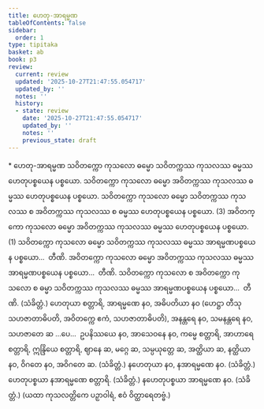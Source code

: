 ```yaml
---
title: ဟေတု-အာရမ္မဏ
tableOfContents: false
sidebar:
  order: 1
type: tipitaka
basket: ab
book: p3
review:
  current: review
  updated: '2025-10-27T21:47:55.054717'
  updated_by: ''
  notes: ''
  history:
  - state: review
    date: '2025-10-27T21:47:55.054717'
    updated_by: ''
    notes: ''
    previous_state: draft
---
```



<ReviewStatus review={frontmatter.review} showDetails={true} />

<HypothesisAnnotation frontmatter={frontmatter} />

<DynamicBreadcrumb />

<Paragraph type="center" book="p3">
* ဟေတု-အာရမ္မဏ
</Paragraph>

<Division number="25" book="p3" e="ch" v="39" p="434">

<Paragraph number="2424" book="p3">
သဝိတက္ကော ကုသလော ဓမ္မော သဝိတက္ကဿ ကုသလဿ ဓမ္မဿ ဟေတုပစ္စယေန ပစ္စယော. သဝိတက္ကော ကုသလော ဓမ္မော အဝိတက္ကဿ ကုသလဿ ဓမ္မဿ ဟေတုပစ္စယေန ပစ္စယော. သဝိတက္ကော ကုသလော ဓမ္မော သဝိတက္ကဿ ကုသလဿ စ အဝိတက္ကဿ ကုသလဿ စ ဓမ္မဿ ဟေတုပစ္စယေန ပစ္စယော. (3)
</Paragraph>

<Paragraph number="2425" book="p3">
အဝိတက္ကော ကုသလော ဓမ္မော အဝိတက္ကဿ ကုသလဿ ဓမ္မဿ ဟေတုပစ္စယေန ပစ္စယော. (1)
</Paragraph>

<Paragraph number="2426" book="p3">
သဝိတက္ကော ကုသလော ဓမ္မော သဝိတက္ကဿ ကုသလဿ ဓမ္မဿ အာရမ္မဏပစ္စယေန ပစ္စယော…  တီဏိ.
</Paragraph>

<Paragraph number="2427" book="p3">
အဝိတက္ကော ကုသလော ဓမ္မော အဝိတက္ကဿ ကုသလဿ ဓမ္မဿ အာရမ္မဏပစ္စယေန ပစ္စယော…  တီဏိ.
</Paragraph>

<Paragraph number="2428" book="p3">
သဝိတက္ကော ကုသလော စ အဝိတက္ကော ကုသလော စ ဓမ္မာ သဝိတက္ကဿ ကုသလဿ ဓမ္မဿ အာရမ္မဏပစ္စယေန ပစ္စယော…  တီဏိ. (သံခိတ္တံ.)
</Paragraph>

</Division>
<Division number="26" book="p3" e="ch" v="39" p="434">

<Paragraph number="2429" book="p3">
ဟေတုယာ စတ္တာရိ, အာရမ္မဏေ နဝ, အဓိပတိယာ နဝ (ဟေဋ္ဌာ တီသု သဟဇာတာဓိပတိ, အဝိတက္ကေ ဧကံ, သဟဇာတာဓိပတိ), အနန္တရေ နဝ, သမနန္တရေ နဝ, သဟဇာတေ ဆ …ပေ…  ဥပနိဿယေ နဝ, အာသေဝနေ နဝ, ကမ္မေ စတ္တာရိ, အာဟာရေ စတ္တာရိ, ဣန္ဒြိယေ စတ္တာရိ, ဈာနေ ဆ, မဂ္ဂေ ဆ, သမ္ပယုတ္တေ ဆ, အတ္ထိယာ ဆ, နတ္ထိယာ နဝ, ဝိဂတေ နဝ, အဝိဂတေ ဆ. (သံခိတ္တံ.)
</Paragraph>

<Paragraph number="2430" book="p3">
နဟေတုယာ နဝ, နအာရမ္မဏေ နဝ. (သံခိတ္တံ.)
</Paragraph>

<Paragraph number="2431" book="p3">
ဟေတုပစ္စယာ နအာရမ္မဏေ စတ္တာရိ. (သံခိတ္တံ.)
</Paragraph>

<Paragraph number="2432" book="p3">
နဟေတုပစ္စယာ အာရမ္မဏေ နဝ. (သံခိတ္တံ.)
</Paragraph>

<Paragraph number="2433" book="p3">
(ယထာ ကုသလတ္တိကေ ပဉှာဝါရံ, ဧဝံ ဝိတ္ထာရေတဗ္ဗံ.)
</Paragraph>
</Division>